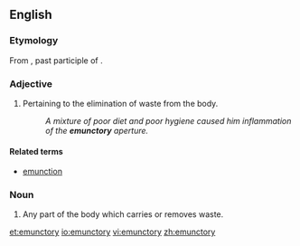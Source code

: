 ==English==

===Etymology===
From {{etyl|la|en}} {{term|emunctus|lang=la}}, past participle of {{term|ex|lang=la}} {{term|mungere||to blow one's nose|lang=la}}.

===Adjective===
{{en-adj}}

# Pertaining to the elimination of waste from the body.
#: ''A mixture of poor diet and poor hygiene caused him inflammation of the '''emunctory''' aperture.''

====Related terms====
* [[emunction]]

===Noun===
{{en-noun|emunctories}}

# Any part of the body which carries or removes waste.

[[et:emunctory]]
[[io:emunctory]]
[[vi:emunctory]]
[[zh:emunctory]]